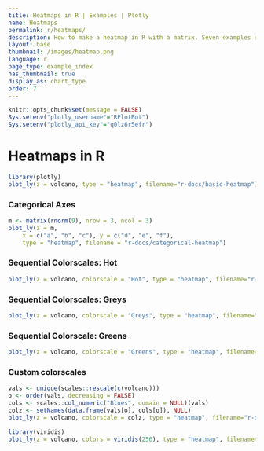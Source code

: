 ```yaml
---
title: Heatmaps in R | Examples | Plotly
name: Heatmaps
permalink: r/heatmaps/
description: How to make a heatmap in R with a matrix. Seven examples of colored and labeled heatmaps with custom colorscales.
layout: base
thumbnail: /images/heatmap.png
language: r
page_type: example_index
has_thumbnail: true
display_as: chart_type
order: 7
---
```


```r
knitr::opts_chunk$set(message = FALSE)
Sys.setenv("plotly_username"="RPlotBot")
Sys.setenv("plotly_api_key"="q0lz6r5efr")
```
# Heatmaps in R

```r
library(plotly)
plot_ly(z = volcano, type = "heatmap", filename="r-docs/basic-heatmap")
```

### Categorical Axes
```r
m <- matrix(rnorm(9), nrow = 3, ncol = 3)
plot_ly(z = m,
	x = c("a", "b", "c"), y = c("d", "e", "f"),
	type = "heatmap", filename = "r-docs/categorical-heatmap")
```

### Sequential Colorscales: Hot
```r
plot_ly(z = volcano, colorscale = "Hot", type = "heatmap", filename="r-docs/heatmap-hot")
```

### Sequential Colorscales: Greys
```r
plot_ly(z = volcano, colorscale = "Greys", type = "heatmap", filename="r-docs/heatmap-greys")
```

### Sequential Colorscale: Greens
```r
plot_ly(z = volcano, colorscale = "Greens", type = "heatmap", filename="r-docs/heatmap-greens")
```

### Custom colorscales
```r
vals <- unique(scales::rescale(c(volcano)))
o <- order(vals, decreasing = FALSE)
cols <- scales::col_numeric("Blues", domain = NULL)(vals)
colz <- setNames(data.frame(vals[o], cols[o]), NULL)
plot_ly(z = volcano, colorscale = colz, type = "heatmap", filename="r-docs/heatmap-custom")
```

```r
library(viridis)
plot_ly(z = volcano, colors = viridis(256), type = "heatmap", filename="r-docs/heatmap-viridis")
```

